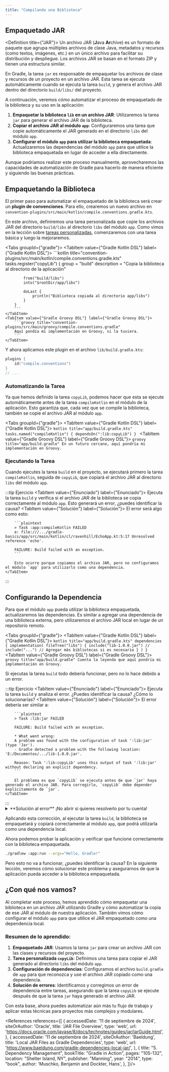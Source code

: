 ```yaml
---
title: "Compilando una Biblioteca"
---
```


<ReadingTime />

## Empaquetado JAR

<Definition title={"JAR"}>
    Un archivo JAR (**J**ava **Ar**chive) es un formato de paquete que agrupa múltiples archivos de clase Java, metadatos y recursos (como textos, imágenes, etc.) en un único archivo para facilitar su distribución y despliegue. Los archivos JAR se basan en el formato ZIP y tienen una estructura similar.
</Definition>

En Gradle, la tarea `jar` es responsable de empaquetar los archivos de clase y recursos de un proyecto en un archivo JAR. Esta tarea se ejecuta automáticamente cuando se ejecuta la tarea `build`, y genera el archivo JAR dentro del directorio `build/libs/` del proyecto.

A continuación, veremos cómo automatizar el proceso de empaquetado de la biblioteca y su uso en la aplicación:

1. **Empaquetar la biblioteca `lib` en un archivo JAR**: Utilizaremos la tarea `jar` para generar el archivo JAR de la biblioteca.
2. **Copiar el archivo JAR al módulo `app`**: Configuraremos una tarea que copie automáticamente el JAR generado en el directorio `libs` del módulo `app`.
3. **Configurar el módulo `app` para utilizar la biblioteca empaquetada**: Actualizaremos las dependencias del módulo `app` para que utilice la biblioteca empaquetada en lugar de acceder a ella directamente.

Aunque podríamos realizar este proceso manualmente, aprovecharemos las capacidades de automatización de Gradle para hacerlo de manera eficiente y siguiendo las buenas prácticas.

## Empaquetando la Biblioteca

El primer paso para automatizar el empaquetado de la biblioteca será crear un **plugin de convenciones**. Para ello, crearemos un nuevo archivo en `convention-plugins/src/main/kotlin/compile.conventions.gradle.kts`.

En este archivo, definiremos una tarea personalizada que copie los archivos JAR del directorio `build/libs` al directorio `libs` del módulo `app`. Como vimos en la lección sobre [tareas personalizadas](../tasks/custom/custom-kt#tareas-basadas-en-otras-tareas), comenzaremos con una tarea básica y luego la mejoraremos.

<Tabs groupId={"gradle"}>
    <TabItem value={"Gradle Kotlin DSL"} label={"Gradle Kotlin DSL"}>
        ```kotlin title="convention-plugins/src/main/kotlin/compile.conventions.gradle.kts"
        tasks.register<Copy>("copyLib") {
            group = "build"
            description = "Copia la biblioteca al directorio de la aplicación"

            from("build/libs")
            into("$rootDir/app/libs")

            doLast {
                println("Biblioteca copiada al directorio app/libs")
            }
        }
        ```
    </TabItem>
    <TabItem value={"Gradle Groovy DSL"} label={"Gradle Groovy DSL"}>
        ```groovy title="convention-plugins/src/main/groovy/compile.conventions.gradle"
        Aquí pondía mi implementación en Groovy, si la tuviera.
        ```
    </TabItem>
</Tabs>

Y ahora aplicamos este plugin en el archivo `lib/build.gradle.kts`:

```kotlin
plugins {
    id("compile.conventions")
}
// ...
```

### Automatizando la Tarea

Ya que hemos definido la tarea `copyLib`, podemos hacer que esta se ejecute automáticamente antes de la tarea `compileKotlin` en el módulo de la aplicación. Esto garantiza que, cada vez que se compile la biblioteca, también se copie el archivo JAR al módulo `app`.

<Tabs groupId={"gradle"}>
    <TabItem value={"Gradle Kotlin DSL"} label={"Gradle Kotlin DSL"}>
        ```kotlin title="app/build.gradle.kts"
        tasks.named("compileKotlin") {
            dependsOn(":lib:copyLib")
        }
        ```
    </TabItem>
    <TabItem value={"Gradle Groovy DSL"} label={"Gradle Groovy DSL"}>
        ```groovy title="app/build.gradle"
        En un futuro cercano, aquí pondría mi implementación en Groovy.
        ```
    </TabItem>
</Tabs>

### Ejecutando la Tarea

Cuando ejecutes la tarea `build` en el proyecto, se ejecutará primero la tarea `compileKotlin`, seguida de `copyLib`, que copiará el archivo JAR al directorio `libs` del módulo `app`.

:::tip Ejercicio
<Tabs>
    <TabItem value={"Enunciado"} label={"Enunciado"}>
        Ejecuta la tarea `build` y verifica si el archivo JAR de la biblioteca se copia correctamente al módulo `app`. Esto generará un error, ¿puedes identificar la causa?
    </TabItem>
    <TabItem value={"Solución"} label={"Solución"}>
        El error será algo como esto:

        ```plaintext
        > Task :app:compileKotlin FAILED
        e: file:///.../gradle-basics/app/src/main/kotlin/cl/ravenhill/EchoApp.kt:5:17 Unresolved reference 'echo'.

        FAILURE: Build failed with an exception.
        ```

        Esto ocurre porque copiamos el archivo JAR, pero no configuramos el módulo `app` para utilizarlo como una dependencia.
    </TabItem>
</Tabs>
:::

## Configurando la Dependencia

Para que el módulo `app` pueda utilizar la biblioteca empaquetada, actualizaremos las dependencias. Es similar a agregar una dependencia de una biblioteca externa, pero utilizaremos el archivo JAR local en lugar de un repositorio remoto.

<Tabs groupId={"gradle"}>
    <TabItem value={"Gradle Kotlin DSL"} label={"Gradle Kotlin DSL"}>
        ```kotlin title="app/build.gradle.kts"
        dependencies {
            implementation(
                fileTree("libs") {
                    include("lib-1.0.0.jar")
                    // include("...") // Agregar más bibliotecas si es necesario
                }
            )
        }
        ```
    </TabItem>
    <TabItem value={"Gradle Groovy DSL"} label={"Gradle Groovy DSL"}>
        ```groovy title="app/build.gradle"
        Cuenta la leyenda que aquí pondría mi implementación en Groovy.
        ```
    </TabItem>
</Tabs>

Si ejecutas la tarea `build` todo debería funcionar, pero no lo hace debido a un error.

:::tip Ejercicio
<Tabs>
    <TabItem value={"Enunciado"} label={"Enunciado"}>
        Ejecuta la tarea `build` y analiza el error. ¿Puedes identificar la causa? ¿Cómo lo solucionarías?
    </TabItem>
    <TabItem value={"Solución"} label={"Solución"}>
        El error debería ser similar a:

        ```plaintext
        > Task :lib:jar FAILED

        FAILURE: Build failed with an exception.

        * What went wrong:
        A problem was found with the configuration of task ':lib:jar' (type 'Jar').
        - Gradle detected a problem with the following location: 'E:/Documentos/.../lib-1.0.0.jar'.

        Reason: Task ':lib:copyLib' uses this output of task ':lib:jar' without declaring an explicit dependency.
        ```

        El problema es que `copyLib` se ejecuta antes de que `jar` haya generado el archivo JAR. Para corregirlo, `copyLib` debe depender explícitamente de `jar`.
    </TabItem>
</Tabs>
:::

<details>
    <summary>**Solución al error** ¡No abrir si quieres resolverlo por tu cuenta!</summary>

    El problema surge porque `copyLib` necesita que `jar` termine antes de ejecutarse. Gradle nos avisa que debemos hacer explícita la dependencia entre estas tareas.

    <Tabs groupId={"gradle"}>
        <TabItem value={"Gradle Kotlin DSL"} label={"Gradle Kotlin DSL"}>
            ```kotlin title="./convention-plugins/src/main/kotlin/compile.conventions.gradle.kts"
            tasks.named("copyLib") {
                dependsOn("jar")
            }
            ```
        </TabItem>
        <TabItem value={"Gradle Groovy DSL"} label={"Gradle Groovy DSL"}>
            ```groovy title="lib/build.gradle"
            Inserte implementación en Groovy aquí.
            ```
        </TabItem>
    </Tabs>
</details>

Aplicando esta corrección, al ejecutar la tarea `build`, la biblioteca se empaquetará y copiará correctamente al módulo `app`, que podrá utilizarla como una dependencia local.

Ahora podemos probar la aplicación y verificar que funcione correctamente con la biblioteca empaquetada.

```bash	
./gradlew :app:run --args="Hello, Gradle!"
```

Pero esto no va a funcionar, ¿puedes identificar la causa?
En la siguiente lección, veremos cómo solucionar este problema y asegurarnos de que la aplicación pueda acceder a la biblioteca empaquetada.

## ¿Con qué nos vamos?

Al completar este proceso, hemos aprendido cómo empaquetar una biblioteca en un archivo JAR utilizando Gradle y cómo automatizar la copia de ese JAR al módulo de nuestra aplicación. También vimos cómo configurar el módulo `app` para que utilice el JAR empaquetado como una dependencia local.

### Resumen de lo aprendido:
1. **Empaquetado JAR**: Usamos la tarea `jar` para crear un archivo JAR con las clases y recursos del proyecto.
2. **Tarea personalizada `copyLib`**: Definimos una tarea para copiar el JAR generado al directorio `libs` del módulo `app`.
3. **Configuración de dependencias**: Configuramos el archivo `build.gradle` de `app` para que reconozca y use el archivo JAR copiado como una dependencia.
4. **Solución de errores**: Identificamos y corregimos un error de dependencia entre tareas, asegurando que la tarea `copyLib` se ejecute después de que la tarea `jar` haya generado el archivo JAR.

Con esta base, ahora puedes automatizar aún más tu flujo de trabajo y aplicar estas técnicas para proyectos más complejos y modulares.

<References references={[
    {
        accessedDate: '11 de septiembre de 2024',
        siteOrAuthor: 'Oracle',
        title: 'JAR File Overview',
        type: 'web',
        url: 'https://docs.oracle.com/javase/8/docs/technotes/guides/jar/jarGuide.html',
    },
    {
        accessedDate: '11 de septiembre de 2024',
        siteOrAuthor: 'Baeldung',
        title: 'Local JAR Files as Gradle Dependencies',
        type: 'web',
        url: 'https://www.baeldung.com/gradle-dependencies-local-jar/',
    },
    {
        title: "5. Dependency Management",
        bookTitle: "Gradle in Action",
        pages: "105-132",
        location: "Shelter Island, NY",
        publisher: "Manning",
        year: "2014",
        type: "book",
        author: 'Muschko, Benjamin and Dockter, Hans',
    },
]}/>
